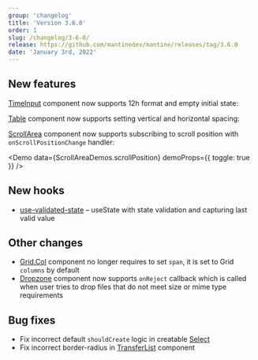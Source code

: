 ```yaml
---
group: 'changelog'
title: 'Version 3.6.0'
order: 1
slug: /changelog/3-6-0/
release: https://github.com/mantinedev/mantine/releases/tag/3.6.0
date: 'January 3rd, 2022'
---
```



## New features

[TimeInput](https://mantine.dev/dates/time-input/) component now supports 12h format and empty initial state:

<Demo data={TimeInputDemos.usage} />

<Demo data={TimeInputDemos.format} />

[Table](https://mantine.dev/core/table/) component now supports setting vertical and horizontal spacing:

<Demo data={TableDemos.spacingConfigurator} />

[ScrollArea](https://mantine.dev/core/scroll-area/) component now supports subscribing to scroll position with `onScrollPositionChange` handler:

<Demo data={ScrollAreaDemos.scrollPosition} demoProps={{ toggle: true }} />

## New hooks

- [use-validated-state](https://mantine.dev/hooks/use-validated-state/) – useState with state validation and capturing last valid value

## Other changes

- [Grid.Col](https://mantine.dev/core/grid/) component no longer requires to set `span`, it is set to Grid `columns` by default
- [Dropzone](https://mantine.dev/others/dropzone/) component now supports `onReject` callback which is called when user tries to drop files that do not meet size or mime type requirements

## Bug fixes

- Fix incorrect default `shouldCreate` logic in creatable [Select](https://mantine.dev/core/select/)
- Fix incorrect border-radius in [TransferList](https://mantine.dev/core/transfer-list/) component
